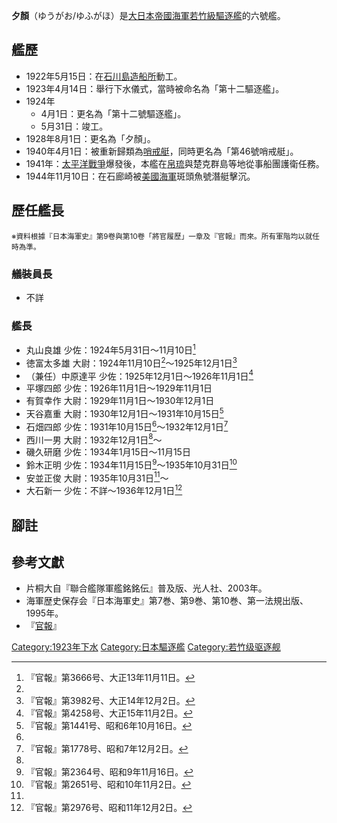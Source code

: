 {{軍艦模板
|Ship name= 夕顏 [[File:Naval_Ensign_of_Japan.svg|20px]]<br /><small>ゆうがお／ゆふがほ</small>
|Ship image=[[Image:IJN_No46_patrol_boat_in_1940.jpg|300px]]
|Ship caption=被重新歸類為[[巡邏艇|哨戒艇]]的「夕顏」（當時名為第46號哨戒艇）。
|Operators={{navy|Empire of Japan|name=大日本帝國海軍|link=大日本帝國海軍}}
|Cost=
|Ship country={{flag|Empire of Japan}}
|Ship flag=
|Ship class=[[若竹級驅逐艦|若竹級驅逐艦]]
|Ship ordered=1918年度軍備計畫（[[八六艦隊案|八六艦隊案]]）
|Ship awarded=
|Ship builder=[[IHI|石川島造船所]]
|Ship laid down=1922年5月15日
|Ship launched=1923年4月14日
|Ship christened=
|Ship commissioned=1924年5月31日
|Ship decommissioned=1945年1月10日
|Ship in service=
|Ship out of service=
|Ship reclassified=1940年4月1日被重新歸類為[[巡邏艇|哨戒艇]]
|Ship refit=
|Ship fate=1944年11月10日被美軍潛艇擊沉
|Ship motto=
|Ship nickname=
|Ship honours=
|Ship notes=
|Header caption=
|Ship displacement=標準：820噸
|Ship length=83.8公尺
|Ship beam=8.08公尺
|Ship draft=2.51公尺
|Ship power=21,500匹馬力
|Ship propulsion=齒輪減速渦輪機<br />2座2軸推進
|Ship speed=35.5節
|Ship range=
|Ship complement=
|Ship armament=*3 x 120毫米單裝艦砲
* 2 x 6.5毫米單裝機槍
* 2 x 530毫米雙聯裝魚雷發射管
|Ship armor=
}}
'''夕顏'''（ゆうがお/ゆふがほ）是[[大日本帝國海軍|大日本帝國海軍]][[若竹級驅逐艦|若竹級驅逐艦]]的六號艦。

==艦歷==
*1922年5月15日：在[[IHI|石川島造船所]]動工。
*1923年4月14日：舉行下水儀式，當時被命名為「第十二驅逐艦」。
*1924年
**4月1日：更名為「第十二號驅逐艦」。
**5月31日：竣工。
*1928年8月1日：更名為「夕顏」。
*1940年4月1日：被重新歸類為[[巡邏艇|哨戒艇]]，同時更名為「第46號哨戒艇」。
*1941年：[[太平洋戰爭|太平洋戰爭]]爆發後，本艦在[[帛琉|帛琉]]與楚克群島等地從事船團護衛任務。
*1944年11月10日：在石廊崎被[[美國海軍|美國海軍]]斑頭魚號潛艇擊沉。

==歷任艦長==
<small>※資料根據『日本海軍史』第9卷與第10卷「將官履歷」一章及『官報』而來。所有軍階均以就任時為準。</small>
===艤裝員長===
*不詳
===艦長===
*丸山良雄 少佐：1924年5月31日～11月10日<ref name=kp3666>『官報』第3666号、大正13年11月11日。</ref>
*徳富太多雄 大尉：1924年11月10日<ref name=kp3666/>～1925年12月1日<ref>『官報』第3982号、大正14年12月2日。</ref>
*（兼任）中原達平 少佐：1925年12月1日～1926年11月1日<ref>『官報』第4258号、大正15年11月2日。</ref> 
*平塚四郎 少佐：1926年11月1日～1929年11月1日
*有賀幸作 大尉：1929年11月1日～1930年12月1日
*天谷嘉重 大尉：1930年12月1日～1931年10月15日<ref name=kp1441>『官報』第1441号、昭和6年10月16日。</ref>
*石畑四郎 少佐：1931年10月15日<ref name=kp1441/>～1932年12月1日<ref name=kp1778>『官報』第1778号、昭和7年12月2日。</ref>
*西川一男 大尉：1932年12月1日<ref name=kp1778/>～
*磯久研磨 少佐：1934年1月15日～11月15日
*鈴木正明 少佐：1934年11月15日<ref>『官報』第2364号、昭和9年11月16日。</ref>～1935年10月31日<ref name=kp2651>『官報』第2651号、昭和10年11月2日。</ref>
*安並正俊 大尉：1935年10月31日<ref name=kp2651/>～
*大石新一 少佐：不詳～1936年12月1日<ref>『官報』第2976号、昭和11年12月2日。</ref>

==腳註==
{{Reflist}}
== 參考文獻 ==
*片桐大自『聯合艦隊軍艦銘銘伝』普及版、光人社、2003年。
*海軍歴史保存会『日本海軍史』第7巻、第9巻、第10巻、第一法規出版、1995年。
*『[[官報|官報]]』

{{若竹型驱逐舰}}
{{二戰日本海軍艦船}}

[[Category:1923年下水|Category:1923年下水]]
[[Category:日本驅逐艦|Category:日本驅逐艦]]
[[Category:若竹级驱逐舰|Category:若竹级驱逐舰]]